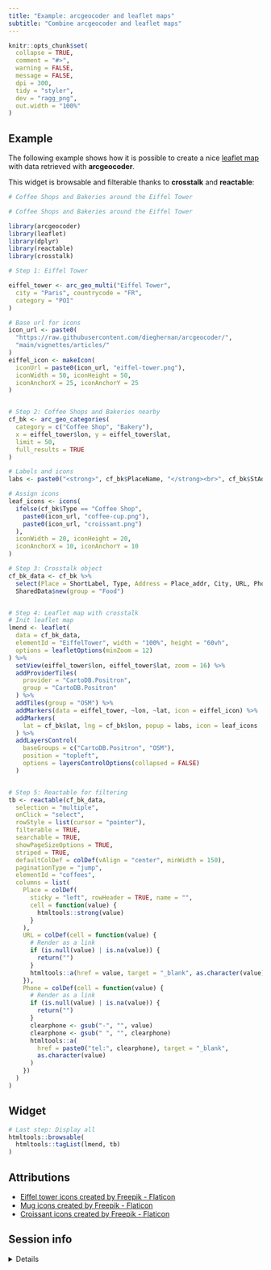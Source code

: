 ```yaml
---
title: "Example: arcgeocoder and leaflet maps"
subtitle: "Combine arcgeocoder and leaflet maps"
---
```


```r
knitr::opts_chunk$set(
  collapse = TRUE,
  comment = "#>",
  warning = FALSE,
  message = FALSE,
  dpi = 300,
  tidy = "styler",
  dev = "ragg_png",
  out.width = "100%"
)
```

## Example

The following example shows how it is possible to create a nice [leaflet
map](https://rstudio.github.io/leaflet/) with data retrieved with
**arcgeocoder**.

This widget is browsable and filterable thanks to **crosstalk** and
**reactable**:

```r
# Coffee Shops and Bakeries around the Eiffel Tower

# Coffee Shops and Bakeries around the Eiffel Tower

library(arcgeocoder)
library(leaflet)
library(dplyr)
library(reactable)
library(crosstalk)

# Step 1: Eiffel Tower

eiffel_tower <- arc_geo_multi("Eiffel Tower",
  city = "Paris", countrycode = "FR",
  category = "POI"
)

# Base url for icons
icon_url <- paste0(
  "https://raw.githubusercontent.com/dieghernan/arcgeocoder/",
  "main/vignettes/articles/"
)
eiffel_icon <- makeIcon(
  iconUrl = paste0(icon_url, "eiffel-tower.png"),
  iconWidth = 50, iconHeight = 50,
  iconAnchorX = 25, iconAnchorY = 25
)


# Step 2: Coffee Shops and Bakeries nearby
cf_bk <- arc_geo_categories(
  category = c("Coffee Shop", "Bakery"),
  x = eiffel_tower$lon, y = eiffel_tower$lat,
  limit = 50,
  full_results = TRUE
)

# Labels and icons
labs <- paste0("<strong>", cf_bk$PlaceName, "</strong><br>", cf_bk$StAddr)

# Assign icons
leaf_icons <- icons(
  ifelse(cf_bk$Type == "Coffee Shop",
    paste0(icon_url, "coffee-cup.png"),
    paste0(icon_url, "croissant.png")
  ),
  iconWidth = 20, iconHeight = 20,
  iconAnchorX = 10, iconAnchorY = 10
)

# Step 3: Crosstalk object
cf_bk_data <- cf_bk %>%
  select(Place = ShortLabel, Type, Address = Place_addr, City, URL, Phone) %>%
  SharedData$new(group = "Food")


# Step 4: Leaflet map with crosstalk
# Init leaflet map
lmend <- leaflet(
  data = cf_bk_data,
  elementId = "EiffelTower", width = "100%", height = "60vh",
  options = leafletOptions(minZoom = 12)
) %>%
  setView(eiffel_tower$lon, eiffel_tower$lat, zoom = 16) %>%
  addProviderTiles(
    provider = "CartoDB.Positron",
    group = "CartoDB.Positron"
  ) %>%
  addTiles(group = "OSM") %>%
  addMarkers(data = eiffel_tower, ~lon, ~lat, icon = eiffel_icon) %>%
  addMarkers(
    lat = cf_bk$lat, lng = cf_bk$lon, popup = labs, icon = leaf_icons
  ) %>%
  addLayersControl(
    baseGroups = c("CartoDB.Positron", "OSM"),
    position = "topleft",
    options = layersControlOptions(collapsed = FALSE)
  )


# Step 5: Reactable for filtering
tb <- reactable(cf_bk_data,
  selection = "multiple",
  onClick = "select",
  rowStyle = list(cursor = "pointer"),
  filterable = TRUE,
  searchable = TRUE,
  showPageSizeOptions = TRUE,
  striped = TRUE,
  defaultColDef = colDef(vAlign = "center", minWidth = 150),
  paginationType = "jump",
  elementId = "coffees",
  columns = list(
    Place = colDef(
      sticky = "left", rowHeader = TRUE, name = "",
      cell = function(value) {
        htmltools::strong(value)
      }
    ),
    URL = colDef(cell = function(value) {
      # Render as a link
      if (is.null(value) | is.na(value)) {
        return("")
      }
      htmltools::a(href = value, target = "_blank", as.character(value))
    }),
    Phone = colDef(cell = function(value) {
      # Render as a link
      if (is.null(value) | is.na(value)) {
        return("")
      }
      clearphone <- gsub("-", "", value)
      clearphone <- gsub(" ", "", clearphone)
      htmltools::a(
        href = paste0("tel:", clearphone), target = "_blank",
        as.character(value)
      )
    })
  )
)
```

## Widget

```r
# Last step: Display all
htmltools::browsable(
  htmltools::tagList(lmend, tb)
)
```

## Attributions

-   [Eiffel tower icons created by Freepik -
    Flaticon](https://www.flaticon.com/free-icons/eiffel-tower "eiffel tower icons")
-   [Mug icons created by Freepik -
    Flaticon](https://www.flaticon.com/free-icons/mug "mug icons")
-   [Croissant icons created by Freepik -
    Flaticon](https://www.flaticon.com/free-icons/croissant "croissant icons")

## Session info

<details>

<summary>Details</summary>

```r
if (!require("sessioninfo")) {
  install.packages("sessioninfo")
}
sessioninfo::session_info()
```

</details>
